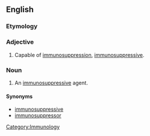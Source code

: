 ==English==

===Etymology===
{{prefix|immuno|suppressant}}

===Adjective===
{{en-adj}}

# {{pharmacology}} Capable of [[immunosuppression]], [[immunosuppressive]].

===Noun===
{{en-noun}}

# {{pharmacology}} An [[immunosuppressive]] agent.

====Synonyms====
*[[immunosuppressive]]
*[[immunosuppressor]]

[[Category:Immunology]]